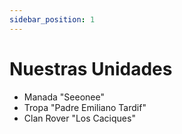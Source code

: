 ```yaml
---
sidebar_position: 1
---
```


# Nuestras Unidades

+ <span className="text-[#F3D022]">Manada "Seeonee"</span>
+ <Link className="text-[#166835]" to="/docs/Tropa/acerca-de">Tropa "Padre Emiliano Tardif"</Link>
+ <span className="text-[#BD1625]">Clan Rover "Los Caciques"</span>

